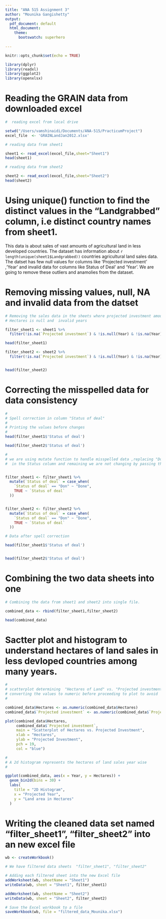 ```yaml
---
title: "ANA 515 Assignment 3"
author: "Mounika Gangishetty"
output:
  pdf_document: default
  html_document:
    theme:
      bootswatch: superhero
 
---
```


```r
knitr::opts_chunk$set(echo = TRUE)
```

```r
library(dplyr)
library(readxl)
library(ggplot2)
library(openxlsx)
```

# Reading the GRAIN data from downloaded excel

```r
#  reading excel from local drive

setwd("/Users/vamshinaidi/Documents/ANA-515/PracticumProject")
excel_file  <- 'GRAINLandJan2012.xlsx'

# reading data from sheet1

sheet1 <- read_excel(excel_file,sheet="Sheet1")
head(sheet1)

# reading data from sheet2

sheet2 <- read_excel(excel_file,sheet="Sheet2")
head(sheet2)

```

# Using unique() function to find the distinct values in the "Landgrabbed" column, i.e distinct country names from sheet1.


This data is about sales of vast amounts of agricultural land in less developed countries.
The dataset has  information about `r length(unique(sheet1$Landgrabbed))` countries agricultural land sales data.
The datset has  few null values for columns like 'Projected investment' ,'Year'  and invalid data for columns
like Status of Deal' and 'Year'.
We are going to remove these outliers and anamolies from the dataset.



# Removing missing values, null, NA and invalid data from the datset

```r

# Removing the sales data in the sheets where projected investment amount is null,
# Hectares is null and  invalid years

filter_sheet1 <- sheet1 %>% 
  filter(!is.na(`Projected investment`) & !is.null(Year) & !is.na(Year) & !is.na(`Hectares`))

head(filter_sheet1)

filter_sheet2 <- sheet2 %>% 
  filter(!is.na(`Projected investment`) & !is.null(Year) & !is.na(Year) & !is.na(`Hectares`))


head(filter_sheet2)


```


# Correcting the misspelled data for data consistency 

```r
#
# Spell correction in column "Status of deal"
#
# Printing the values before changes
#
head(filter_sheet1$'Status of deal')

head(filter_sheet2$'Status of deal')

# 
# we are using mutate function to handle misspelled data ,replacing "Don" with correct spell "Done"
#  in the Status column and remaining we are not changing by passing the parameter TRUE in mutate function


filter_sheet1 <- filter_sheet1 %>%
  mutate(`Status of deal` = case_when(
    `Status of deal` == "Don" ~ "Done",
    TRUE ~ `Status of deal`  
  ))


filter_sheet2 <- filter_sheet2 %>%
  mutate(`Status of deal` = case_when(
    `Status of deal` == "Don" ~ "Done",
    TRUE ~ `Status of deal` 
  ))

# Data after spell correction

head(filter_sheet1$'Status of deal')


head(filter_sheet2$'Status of deal')


```

# Combining the two data sheets into one

```r

# Combining the data from sheet1 and sheet2 into single file.

combined_data <- rbind(filter_sheet1,filter_sheet2)

head(combined_data)

```

# Sactter plot and histogram to understand  hectares of land sales in less devloped countries among many years.

```r

#
# scatterplot determining  "Hectares of Land" vs. "Projected investment"
# converting the values to numeric before proceeding to plot to avoid  "need finite 'xlim' values" error
#

combined_data$Hectares <- as.numeric(combined_data$Hectares)
combined_data$`Projected investment` <- as.numeric(combined_data$`Projected investment`)

plot(combined_data$Hectares, 
     combined_data$`Projected investment`, 
     main = "Scatterplot of Hectares vs. Projected Investment", 
     xlab = "Hectares", 
     ylab = "Projected Investment", 
     pch = 19, 
     col = "blue")

#
# A 2d histogram represents the hectares of land sales year wise
#

ggplot(combined_data, aes(x = Year, y = Hectares)) +
  geom_bin2d(bins = 30) +
  labs(
    title = "2D Histogram",
    x = "Projected Year",
    y = "Land area in Hectares"
  )


```

# Writing the cleaned data set named "filter_sheet1", "filter_sheet2" into an new  excel file

```r
wb <- createWorkbook()

# We have filtered data sheets  "filter_sheet1", "filter_sheet2"

# Adding each filtered sheet into the new Excel file
addWorksheet(wb, sheetName = "Sheet1")
writeData(wb, sheet = "Sheet1", filter_sheet1)

addWorksheet(wb, sheetName = "Sheet2")
writeData(wb, sheet = "Sheet2", filter_sheet2)

# Save the Excel workbook to a file
saveWorkbook(wb, file = "filtered_data_Mounika.xlsx")

```